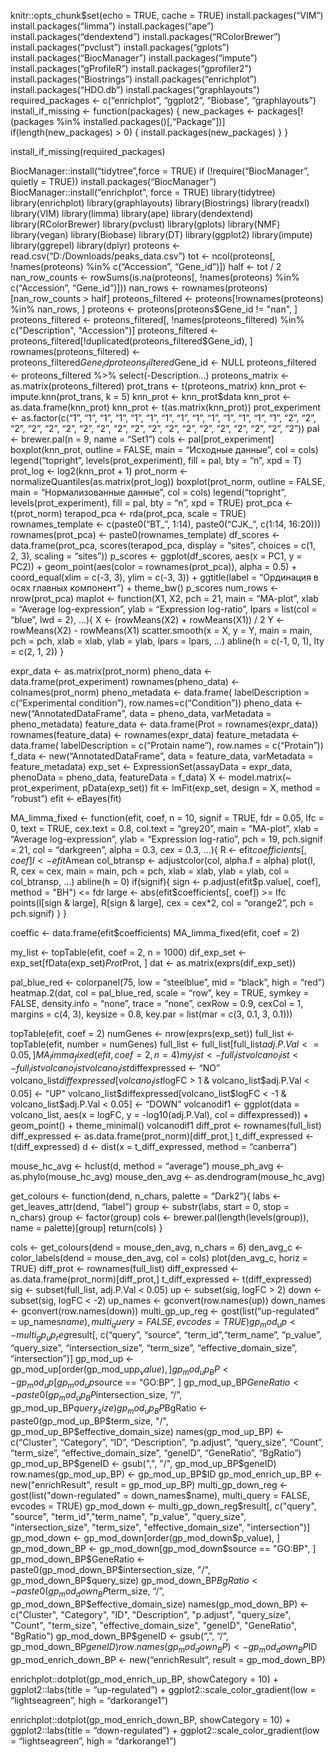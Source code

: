 knitr::opts_chunk$set(echo = TRUE, cache = TRUE)
install.packages("VIM")
install.packages("limma")
install.packages("ape")
install.packages("dendextend")
install.packages("RColorBrewer")
install.packages("pvclust")
install.packages("gplots")
install.packages("BiocManager")
install.packages("impute")
install.packages("gProfileR")
install.packages("gprofiler2")
install.packages("Biostrings")
install.packages("enrichplot")
install.packages("HDO.db")
install.packages("graphlayouts")
required_packages <- c("enrichplot", "ggplot2", "Biobase", "graphlayouts")
install_if_missing <- function(packages) {
  new_packages <- packages[!(packages %in% installed.packages()[,"Package"])]
  if(length(new_packages) > 0) {
    install.packages(new_packages)
  }
}

install_if_missing(required_packages)

BiocManager::install("tidytree",force = TRUE)
if (!require("BiocManager", quietly = TRUE))
  install.packages("BiocManager")
BiocManager::install("enrichplot", force = TRUE)
library(tidytree)
library(enrichplot)
library(graphlayouts)
library(Biostrings)
library(readxl)
library(VIM)
library(limma)
library(ape)
library(dendextend)
library(RColorBrewer)
library(pvclust)
library(gplots)
library(NMF)
library(vegan)
library(Biobase)
library(DT)
library(ggplot2)
library(impute)
library(ggrepel)
library(dplyr)
proteons <- read.csv("D:/Downloads/peaks_data.csv")
tot <- ncol(proteons[, !names(proteons) %in% c("Accession", "Gene_id")])
half <- tot / 2
nan_row_counts <- rowSums(is.na(proteons[, !names(proteons) %in% c("Accession", "Gene_id")]))
nan_rows <- rownames(proteons)[nan_row_counts > half]
proteons_filtered <- proteons[!rownames(proteons) %in% nan_rows, ]
proteons <- proteons[proteons$Gene_id != "nan", ]
proteons_filtered <- proteons_filtered[, !names(proteons_filtered) %in% c("Description", "Accession")]
proteons_filtered <- proteons_filtered[!duplicated(proteons_filtered$Gene_id), ]
rownames(proteons_filtered) <- proteons_filtered$Gene_id
proteons_filtered$Gene_id <- NULL
proteons_filtered <- proteons_filtered %>% select(-Description...)
proteons_matrix <- as.matrix(proteons_filtered)
prot_trans <- t(proteons_matrix)
knn_prot <- impute.knn(prot_trans, k = 5)
knn_prot <- knn_prot$data
knn_prot <- as.data.frame(knn_prot)
knn_prot <- t(as.matrix(knn_prot))
prot_experiment <- as.factor(c("1", "1", "1", "1", "1", "1", "1", "1", "1", "1", "1", "1", "1", "1", "2", "2", "2", "2", "2", "2", "2", "2", "2", "2", "2", "2", "2", "2", "2", "2", "2", "2", "2"))
pal <- brewer.pal(n = 9, name = "Set1")
cols <- pal[prot_experiment]
boxplot(knn_prot, outline = FALSE, main = "Исходные данные", col = cols)
legend("topright", levels(prot_experiment), fill = pal, bty = "n", xpd = T)
prot_log <- log2(knn_prot + 1)
prot_norm <- normalizeQuantiles(as.matrix(prot_log))
boxplot(prot_norm, outline = FALSE, main = "Нормализованные данные", col = cols)
legend("topright", levels(prot_experiment), fill = pal, bty = "n", xpd = TRUE)
prot_pca <- t(prot_norm)
terapod_pca <- rda(prot_pca, scale = TRUE)
rownames_template <- c(paste0("BT_", 1:14), paste0("CJK_", c(1:14, 16:20)))
rownames(prot_pca) <- paste0(rownames_template)
df_scores <- data.frame(prot_pca,
                        scores(terapod_pca, display = "sites", choices = c(1, 2, 3), scaling = "sites"))
p_scores <- ggplot(df_scores, aes(x = PC1, y = PC2)) + 
  geom_point(aes(color = rownames(prot_pca)), alpha = 0.5) +
  coord_equal(xlim = c(-3, 3), ylim = c(-3, 3)) + ggtitle(label = "Ординация в осях главных компонент") + theme_bw()
p_scores
num_rows <- nrow(prot_pca)
maplot <- function(X1, X2, pch = 21, main = "MA-plot", xlab = "Average log-expression", ylab = "Expression log-ratio", lpars = list(col = "blue", lwd = 2), ...){
  X <- (rowMeans(X2) + rowMeans(X1)) / 2
  Y <- rowMeans(X2) - rowMeans(X1)
  scatter.smooth(x = X, y = Y, main = main, pch = pch, xlab = xlab, ylab = ylab, lpars = lpars, ...)
  abline(h = c(-1, 0, 1), lty = c(2, 1, 2))
}

expr_data <- as.matrix(prot_norm)
pheno_data <- data.frame(prot_experiment)
rownames(pheno_data) <- colnames(prot_norm)
pheno_metadata <- data.frame(
  labelDescription = c("Experimental condition"),
  row.names=c("Condition"))
pheno_data <- new("AnnotatedDataFrame",
                  data = pheno_data,
                  varMetadata = pheno_metadata)
feature_data <- data.frame(Prot = rownames(expr_data))
rownames(feature_data) <- rownames(expr_data)
feature_metadata <- data.frame(
  labelDescription = c("Protain name"),
  row.names = c("Protain"))
f_data <- new("AnnotatedDataFrame",
              data = feature_data,
              varMetadata = feature_metadata)
exp_set <-
  ExpressionSet(assayData = expr_data,
                phenoData = pheno_data,
                featureData = f_data)
X <- model.matrix(~ prot_experiment, pData(exp_set))
fit <- lmFit(exp_set, design = X, method = "robust")
efit <- eBayes(fit)

MA_limma_fixed <- function(efit, coef, n = 10, signif = TRUE, fdr = 0.05, lfc = 0, text = TRUE, cex.text = 0.8, col.text = "grey20", main = "MA-plot", xlab = "Average log-expression", ylab = "Expression log-ratio", pch = 19, pch.signif = 21, col = "darkgreen", alpha = 0.3, cex = 0.3, ...){
  R <- efit$coefficients[, coef]
  I <- efit$Amean
  col_btransp <- adjustcolor(col, alpha.f = alpha)
  plot(I, R, cex = cex, main = main, pch = pch, xlab = xlab, ylab = ylab, col = col_btransp, ...)
  abline(h = 0)
  if(signif){
    sign <- p.adjust(efit$p.value[, coef], method = "BH") <= fdr
    large <- abs(efit$coefficients[, coef]) >= lfc
    points(I[sign & large], R[sign & large], cex = cex*2, col = "orange2", pch = pch.signif)
  }
}

coeffic <- data.frame(efit$coefficients)
MA_limma_fixed(efit, coef = 2)

my_list <- topTable(efit, coef = 2, n = 1000)
dif_exp_set <- exp_set[fData(exp_set)$Prot %in% my_list$Prot, ]
dat <- as.matrix(exprs(dif_exp_set))


pal_blue_red <- colorpanel(75, low = "steelblue", mid = "black", high = "red")
heatmap.2(dat, col = pal_blue_red, scale = "row", key = TRUE, symkey = FALSE, density.info = "none", trace = "none", cexRow = 0.9, cexCol = 1, margins = c(4, 3), keysize = 0.8, key.par = list(mar = c(3, 0.1, 3, 0.1)))

topTable(efit, coef = 2)
numGenes <- nrow(exprs(exp_set))
full_list <- topTable(efit, number = numGenes)
full_list <- full_list[full_list$adj.P.Val <= 0.05,]
MA_limma_fixed(efit, coef = 2, n = 4)
my_list <- full_list
volcano_list <- full_list
volcano_list
volcano_list$diffexpressed <- "NO" 
volcano_list$diffexpressed[volcano_list$logFC > 1 & volcano_list$adj.P.Val < 0.05] <- "UP"
volcano_list$diffexpressed[volcano_list$logFC < -1 & volcano_list$adj.P.Val < 0.05] <- "DOWN"
volcanodif1 <- ggplot(data = volcano_list, aes(x = logFC, y = -log10(adj.P.Val), col = diffexpressed)) + geom_point() + theme_minimal()
volcanodif1
diff_prot <- rownames(full_list)
diff_expressed <- as.data.frame(prot_norm)[diff_prot,]
t_diff_expressed <- t(diff_expressed)
d <- dist(x = t_diff_expressed, method = "canberra")

mouse_hc_avg <- hclust(d, method = "average")
mouse_ph_avg <- as.phylo(mouse_hc_avg)
mouse_den_avg <- as.dendrogram(mouse_hc_avg)

get_colours <- function(dend, n_chars, palette = "Dark2"){
  labs <- get_leaves_attr(dend, "label")
  group <- substr(labs, start = 0, stop = n_chars)
  group <- factor(group)
  cols <- brewer.pal(length(levels(group)), name = palette)[group]
  return(cols)
}

cols <- get_colours(dend = mouse_den_avg, n_chars = 6)
den_avg_c <- color_labels(dend = mouse_den_avg, col = cols)
plot(den_avg_c, horiz = TRUE)
diff_prot <- rownames(full_list)
diff_expressed <- as.data.frame(prot_norm)[diff_prot,]
t_diff_expressed <- t(diff_expressed)
sig <- subset(full_list, adj.P.Val < 0.05)
up <- subset(sig, logFC > 2)
down <- subset(sig, logFC < -2)
up_names <- gconvert(row.names(up))
down_names <- gconvert(row.names(down))
multi_gp_up_reg <- gost(list("up-regulated" = up_names$name), multi_query = FALSE, evcodes = TRUE)
gp_mod_up <- multi_gp_up_reg$result[, c("query", "source", "term_id","term_name", "p_value", "query_size", "intersection_size", "term_size", "effective_domain_size", "intersection")]
gp_mod_up <- gp_mod_up[order(gp_mod_up$p_value), ]
gp_mod_up_BP <- gp_mod_up[gp_mod_up$source == "GO:BP", ]
gp_mod_up_BP$GeneRatio <- paste0(gp_mod_up_BP$intersection_size, "/", gp_mod_up_BP$query_size)
gp_mod_up_BP$BgRatio <- paste0(gp_mod_up_BP$term_size, "/", gp_mod_up_BP$effective_domain_size)
names(gp_mod_up_BP) <- c("Cluster", "Category", "ID", "Description", "p.adjust", "query_size", "Count", "term_size", "effective_domain_size", "geneID", "GeneRatio", "BgRatio")
gp_mod_up_BP$geneID <- gsub(",", "/", gp_mod_up_BP$geneID)
row.names(gp_mod_up_BP) <- gp_mod_up_BP$ID
gp_mod_enrich_up_BP <- new("enrichResult", result = gp_mod_up_BP)
multi_gp_down_reg <- gost(list("down-regulated" = down_names$name), multi_query = FALSE, evcodes = TRUE)
gp_mod_down <- multi_gp_down_reg$result[, c("query", "source", "term_id","term_name", "p_value", "query_size", "intersection_size", "term_size", "effective_domain_size", "intersection")]
gp_mod_down <- gp_mod_down[order(gp_mod_down$p_value), ]
gp_mod_down_BP <- gp_mod_down[gp_mod_down$source == "GO:BP", ]
gp_mod_down_BP$GeneRatio <- paste0(gp_mod_down_BP$intersection_size, "/", gp_mod_down_BP$query_size)
gp_mod_down_BP$BgRatio <- paste0(gp_mod_down_BP$term_size, "/", gp_mod_down_BP$effective_domain_size)
names(gp_mod_down_BP) <- c("Cluster", "Category", "ID", "Description", "p.adjust", "query_size", "Count", "term_size", "effective_domain_size", "geneID", "GeneRatio", "BgRatio")
gp_mod_down_BP$geneID <- gsub(",", "/", gp_mod_down_BP$geneID)
row.names(gp_mod_down_BP) <- gp_mod_down_BP$ID
gp_mod_enrich_down_BP <- new("enrichResult", result = gp_mod_down_BP)

enrichplot::dotplot(gp_mod_enrich_up_BP, showCategory = 10) +
  ggplot2::labs(title = "up-regulated") +
  ggplot2::scale_color_gradient(low = "lightseagreen", high = "darkorange1")

enrichplot::dotplot(gp_mod_enrich_down_BP, showCategory = 10) +
  ggplot2::labs(title = "down-regulated") +
  ggplot2::scale_color_gradient(low = "lightseagreen", high = "darkorange1")

